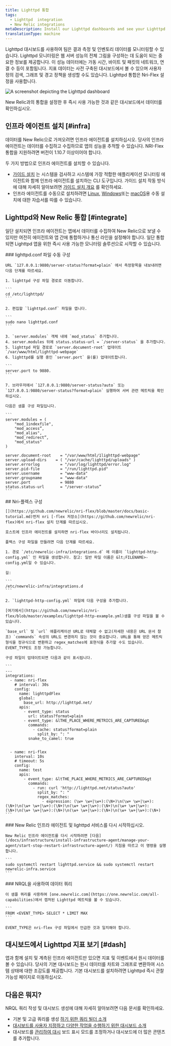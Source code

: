 ```yaml
---
title: Lighttpd 통합
tags:
  - Lighttpd  integration
  - New Relic integrations
metaDescription: Install our Lighttpd dashboards and see your Lighttpd  data in New Relic.
translationType: machine
---
```



Lighttpd 대시보드를 사용하여 팀은 결과 측정 및 인벤토리 데이터를 모니터링할 수 있습니다. Lighttpd 모니터링은 웹 서버 성능의 전체 그림을 구성하는 데 도움이 되는 중요한 정보를 제공합니다. 이 성능 데이터에는 가동 시간, 바이트 및 패킷의 네트워크, 연결 수 등이 포함됩니다. 지표 데이터는 사전 구축된 대시보드에서 볼 수 있으며 사용자 정의 검색, 그래프 및 경고 정책을 생성할 수도 있습니다. Lighttpd 통합은 Nri-Flex 설정을 사용합니다.

<img
  title="Lighttpd dashboard"
  alt="A screenshot depicting the Lighttpd dashboard"
  src={infrastructureLighttptdDashboard}
/>

<figcaption>
  New Relic과의 통합을 설정한 후 즉시 사용 가능한 것과 같은 대시보드에서 데이터를 확인하십시오.
</figcaption>

## 인프라 에이전트 설치 [#infra]

데이터를 New Relic으로 가져오려면 인프라 에이전트를 설치하십시오. 당사의 인프라 에이전트는 데이터를 수집하고 수집하므로 앱의 성능을 추적할 수 있습니다. NRI-Flex 통합을 지원하려면 버전이 1.10.7 이상이어야 합니다.

두 가지 방법으로 인프라 에이전트를 설치할 수 있습니다.

* [가이드 설치](https://one.newrelic.com/nr1-core?state=4f81feab-35f7-e97e-9903-52510f8542bd) 는 시스템을 검사하고 시스템에 가장 적합한 애플리케이션 모니터링 에이전트와 함께 인프라 에이전트를 설치하는 CLI 도구입니다. 가이드 설치 작동 방식에 대해 자세히 알아보려면 [가이드 설치 개요](/docs/infrastructure/host-integrations/installation/new-relic-guided-install-overview) 를 확인하세요.
* 인프라 에이전트를 수동으로 설치하려면 [Linux](/docs/infrastructure/install-infrastructure-agent/linux-installation/install-infrastructure-monitoring-agent-linux), [Windows](/docs/infrastructure/install-infrastructure-agent/windows-installation/install-infrastructure-monitoring-agent-windows/)또는 [macOS](/docs/infrastructure/install-infrastructure-agent/macos-installation/install-infrastructure-monitoring-agent-macos/)용 수동 설치에 대한 자습서를 따를 수 있습니다.

## Lighttpd와 New Relic 통합 [#integrate]

일단 설치되면 인프라 에이전트는 앱에서 데이터를 수집하여 New Relic으로 보낼 수 있지만 여전히 에이전트와 앱 간에 통합하거나 통신 라인을 설정해야 합니다. 일단 통합되면 Lighttpd 앱을 위한 즉시 사용 가능한 모니터링 솔루션으로 시작할 수 있습니다.

<Steps>
  <Step>
    ### lighttpd.conf 파일 수동 구성

    URL `127.0.0.1:9880/server-status?format=plain` 에서 측정항목을 내보내려면 다음 단계를 따르세요.

    1. lighttpd 구성 파일 경로로 이동합니다.

    ```
    cd /etc/lighttpd/
    ```

    2. 편집할 `lighttpd.conf` 파일을 엽니다.

    ```
    sudo nano lighttpd.conf
    ```

    3. `server.modules` 객체 내에 `mod_status` 추가합니다.
    4. server.modules 뒤에 status.status-url = `/server-status` 을 추가합니다.
    5. lighttpd 파일 경로로 `server.document-root` 업데이트 `/var/www/html/lighttpd-webpage`
    6. lighttpd를 실행 중인 `server.port` 을(를) 업데이트합니다.

    ```
    server.port to 9880.
    ```

    7. 브라우저에서 `127.0.0.1:9880/server-status?auto` 또는 `127.0.0.1:9880/server-status?format=plain` 실행하여 서버 관련 메트릭을 확인하십시오.

    다음은 샘플 구성 파일입니다.

    ```
    server.modules = (
        "mod_1indexfile",
        "mod_access”,
        "mod_alias",
        "mod_redirect”,
        "mod_status"
    )

    server.document-root	= "/var/www/html/1lighttpd-webpage"
    server.upload-dirs	  = ( "/var/cache/lighttpd/uploads" )
    server.errorlog		    = "/var/log/lighttpd/error.log"
    server.pid-file		    = "/run/lighttpd.pid"
    server.username		    = "www-data"
    server.groupname	    = "www-data"
    server.port		        = 9880
    status.status-url	    = "/server-status”
    ```
  </Step>

  <Step>
    ## Nri-플렉스 구성

    [](https://github.com/newrelic/nri-flex/blob/master/docs/basic-tutorial.md)먼저 nri [-flex 저장소](https://github.com/newrelic/nri-flex)에서 nri-flex 설치 단계를 따르십시오.

    호스트에 인프라 에이전트를 설치하면 nri-flex 바이너리도 설치됩니다.

    플렉스 구성 파일을 만들려면 다음 단계를 따르세요.

    1. 경로 `/etc/newrelic-infra/integrations.d` 에 이름이 `lighttpd-http-config.yml` 인 파일을 생성합니다. 참고: 일반 파일 이름은 &lt;FILENAME>-config.yml일 수 있습니다.

    길:

    ```
    /etc/newrelic-infra/integrations.d
    ```

    2. `lighttpd-http-config.yml` 파일에 다음 구성을 추가합니다.

    [여기에서](https://github.com/newrelic/nri-flex/blob/master/examples/lighttpd-http-example.yml)샘플 구성 파일을 볼 수 있습니다.

    `base_url` 및 `url` 애플리케이션 URL로 대체할 수 없고(자세한 내용은 URL 문서 참조) `commands` 속성의 URL도 변경하지 않는 것이 중요합니다. URL을 통해 얻은 메트릭 형식을 정규식으로 변환하고 regex_matches에 표현식을 추가할 수도 있습니다. EVENT_TYPE도 조정 가능합니다.

    구성 파일이 업데이트되면 다음과 같이 표시됩니다.

    ```
    ---
    integrations:
      - name: nri-flex
        # interval: 30s
        config:
          name: lighttpdFlex
          global:
            base_url: http://lighttpd.net/
          apis:
            - event_type: status
              url: status?format=plain
            - event_type: &lTHE_PLACE_WHERE_METRICS_ARE_CAPTURED&gt
              commands:
                - cache: status?format=plain
                  split_by: ": "
              snake_to_camel: true


      - name: nri-flex
        interval: 10s
        # timeout: 5s
        config:
          name: test
          apis:
            - event_type: &ltTHE_PLACE_WHERE_METRICS_ARE_CAPTURED&gt
              commands:
                - run: curl 'http://lighttpd.net/status?auto'
                  split_by: ": "
                  regex_matches:
                    - expression: (\w+ \w+|\w+):(\N+)\n(\w+ \w+|\w+):(\N+)\n(\w+ \w+|\w+):(\N+)\n(\w+ \w+|\w+):(\N+)\n(\w+ \w+|\w+):(\N+)\n(\w+ \w+|\w+):(\N+)\n(\w+ \w+|\w+):(\N+)\n(\w+ \w+|\w+):(\N+)
    ```
  </Step>

  <Step>
    ### New Relic 인프라 에이전트 및 lighttpd 서비스를 다시 시작하십시오.

    New Relic 인프라 에이전트를 다시 시작하려면 [다음](/docs/infrastructure/install-infrastructure-agent/manage-your-agent/start-stop-restart-infrastructure-agent/) 지침을 따르고 이 명령을 실행합니다.

    ```
    sudo systemctl restart lighttpd.service && sudo systemctl restart newrelic-infra.service
    ```
  </Step>

  <Step>
    ### NRQL을 사용하여 데이터 쿼리

    이 샘플 쿼리를 사용하여 [one.newrelic.com](https://one.newrelic.com/all-capabilities)에서 캡처된 Lighttpd 메트릭을 볼 수 있습니다.

    ```
    FROM <EVENT_TYPE> SELECT * LIMIT MAX 
    ```

    EVENT_TYPE은 nri-flex 구성 파일에서 언급한 것과 일치해야 합니다.
  </Step>
</Steps>

## 대시보드에서 Lighttpd 지표 보기 [#dash]

앱과 함께 설치 및 계측된 인프라 에이전트만 있으면 지표 및 이벤트에서 원시 데이터를 볼 수 있습니다. 당사의 기본 대시보드는 원시 데이터를 차트와 그래프로 변환하여 시스템 상태에 대한 조감도를 제공합니다. 기본 대시보드를 설치하려면 Lighttpd 즉시 관찰 가능성 페이지로 이동하십시오.

## 다음은 뭐지?

NRQL 쿼리 작성 및 대시보드 생성에 대해 자세히 알아보려면 다음 문서를 확인하세요.

* 기본 및 고급 쿼리를 생성 [하기 위한 쿼리 빌더 소개](/docs/query-your-data/explore-query-data/query-builder/introduction-query-builder)
* [대시보드를 사용자 지정하고 다양한 작업을 수행하기 위한 대시보드 소개](/docs/query-your-data/explore-query-data/dashboards/introduction-dashboards)
* 대시보드를 [관리하여 대시](/docs/query-your-data/explore-query-data/dashboards/manage-your-dashboard) 보드 표시 모드를 조정하거나 대시보드에 더 많은 콘텐츠를 추가합니다.